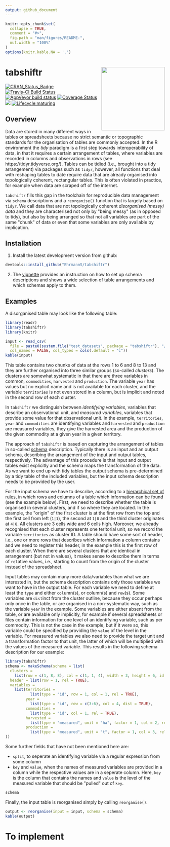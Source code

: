 ```yaml
---
output: github_document
---
```


<!-- README.md is generated from README.Rmd. Please edit that file -->

```r
knitr::opts_chunk$set(
  collapse = TRUE,
  comment = "#>",
  fig.path = "man/figures/README-",
  out.width = "100%"
)
options(knitr.kable.NA = '.')
```

# tabshiftr <a href='https://ehrmanns.github.io/tabshiftr/'><img src='man/figures/logo.svg' align="right" height="200" /></a>

[![CRAN\_Status\_Badge](http://www.r-pkg.org/badges/version/tabshiftr)](https://cran.r-project.org/package=tabshiftr)
[![Travis-CI Build
Status](https://travis-ci.org/EhrmannS/tabshiftr.svg?branch=master)](https://travis-ci.org/EhrmannS/tabshiftr)
[![AppVeyor build status](https://ci.appveyor.com/api/projects/status/github/EhrmannS/tabshiftr?branch=master&svg=true)](https://ci.appveyor.com/project/EhrmannS/tabshiftr)
[![Coverage
Status](https://img.shields.io/codecov/c/github/EhrmannS/tabshiftr/master.svg)](https://codecov.io/github/EhrmannS/tabshiftr?branch=master)
[![](http://cranlogs.r-pkg.org/badges/grand-total/tabshiftr)](https://cran.r-project.org/package=tabshiftr)
[![Lifecycle:maturing](https://img.shields.io/badge/lifecycle-maturing-blue.svg)](https://www.tidyverse.org/lifecycle/#maturing)

## Overview

Data are stored in many different ways in tables or spreadsheets because no strict semantic or topographic standards for the organisation of tables are commonly accepted.
In the R environment the *tidy* paradigm is a first step towards interoperability of data, in that it requires a certain arrangement of tables, where variables are recorded in columns and observations in rows (see https://tidyr.tidyverse.org/).
Tables can be tidied (i.e., brought into a tidy arrangement) via packages such as `tidyr`, however, all functions that deal with reshaping tables to date require data that are already organised into topologically coherent, rectangular tables.
This is often violated in practice, for example when data are scraped off of the internet.

`tabshiftr` fills this gap in the toolchain for reproducible data management via `schema` descriptions and a `reorganise()` function that is largely based on `tidyr`.
We call data that are not topologically coherent *disorganised (messy) data* and they are characterised not only by \"being messy\" (as in opposed to tidy), but also by being arranged so that not all variables are part of the same \"chunk\" of data or even that some variables are only available by implication.

## Installation

1) Install the latest development version from github:

```r
devtools::install_github("EhrmannS/tabshiftr")
```

2) The [vignette](https://ehrmanns.github.io/tabshiftr/articles/tabshiftr.html) provides an instruction on how to set up schema descriptions and shows a wide selection of table arrangements and which schemas apply to them.


## Examples

A disorganised table may look like the following table:

```r
library(readr)
library(tabshiftr)
library(knitr)

input <- read_csv(
  file = paste0(system.file("test_datasets", package = "tabshiftr"), "/table13.csv"),
  col_names = FALSE, col_types = cols(.default = "c"))
kable(input)
```

This table contains two chunks of data at the rows 1 to 6 and 8 to 13 and they are further organised into three similar groups (so-called *clusters*).
The clusters are somewhat systematic in that there are three variables in common, `commodities`, `harvested` and `production`.
The variable `year` has values but no explicit name and is not available for each cluster, and the variable `territories` is not even stored in a column, but is implicit and noted in the second row of each cluster.

In `tabshiftr` we distinguish between *identifying variables*, variables that describe an observational unit, and *measured variables*, variables that provide some value for that observational unit.
In the example,  `territories`, `year` and `commodities` are identifying variables and `harvested` and `production` are measured variables, they give the harvested area and the production of the given commodity at a given year in a given territory.

The approach of `tabshiftr` is based on capturing the arrangement of tables in so-called  [schema](https://en.wikipedia.org/wiki/Database_schema) description.
Typically there is an input and an output schema, describing the arrangement of the input and output tables, respectively.
The advantage of this procedure is that input and output tables exist explicitly and the schema maps the transformation of the data.
As we want to end up with tidy tables the output schema is pre-determined by a tidy table of the included variables, but the input schema description needs to be provided by the user.

For the input schema we have to describe, according to a [hierarchical set of rules](https://ehrmanns.github.io/tabshiftr/articles/tabshiftr.html#setting-up-schema-descriptions), in which rows and columns of a table which information can be found (see the example below).
First, we need to describe whether the table is organised in several clusters, and if so where they are located.
In the example, the \"origin\" of the first cluster is at the first row from the top and the first cell from left (`1|1`), the second at `1|8` and the third cluster originates at `4|8`.
All clusters are 3 cells wide and 6 cells high.
Moreover, we already recognised that each cluster represents one teritorial unit, so we record the variable `territories` as cluster ID.
A table should have some sort of header, i.e., one or more rows that describes which information a column contains and we need to register this header, in the example this is the first row of each cluster.
When there are several clusters that are identical in arrangement (but not in values), it makes sense to describe them in terms of `rel`ative values, i.e., starting to count from the origin of the cluster instead of the spreadsheet.

Input tables may contain many more data/variables than what we are interested in, but the schema description contains only those variables we want to have in the output table.
For each variable we need to define at least the `type` and either `col`umn(s), or column(s) and `row`(s).
Some variables are `dist`inct from the cluster outline, because they occur perhaps only once in the table, or are organised in a non-systematic way, such as the variable `year` in the example.
Some variables are either absent from the table, or are available only implicitly, for example if several spreadsheets or files contain information for one level of an identifying variable, such as per commodity.
This is not the case in the example, but if it were so, this variable could be specified by providing the `value` of the level in the variable.
For measured variables we also need to provide the target unit and a transformation factor to that unit, the latter of which will be multiplied with the values of the measured variable.
This results in the following schema description for our example:

```r
library(tabshiftr)
schema <- makeSchema(schema = list(
  clusters =
    list(row = c(1, 8, 8), col = c(1, 1, 4), width = 3, height = 6, id = "territories"),
  header = list(row = 1, rel = TRUE),
  variables =
    list(territories =
           list(type = "id", row = 1, col = 1, rel = TRUE),
         year =
           list(type = "id", row = c(3:6), col = 4, dist = TRUE),
         commodities =
           list(type = "id", col = 1, rel = TRUE),
         harvested =
           list(type = "measured", unit = "ha", factor = 1, col = 2, rel = TRUE),
         production =
           list(type = "measured", unit = "t", factor = 1, col = 3, rel = TRUE))
))
```

Some further fields that have not been mentioned here are:

* `split`, to seperate an identifying variable via a regular expression from some column
* `key` and `value`, when the names of measured variables are provided in a column while the respective values are in a seperate column. Here, `key` is the column that contains the names and `value` is the level of the measured variable that should be \"pulled\" out of `key`.

```r
schema
```

Finally, the input table is reorganised simply by calling `reorganise()`.

```r
output <- reorganise(input = input, schema = schema)
kable(output)
```

# To implement

